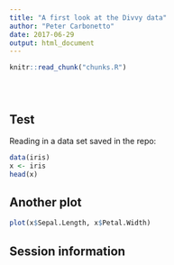 ```yaml
---
title: "A first look at the Divvy data"
author: "Peter Carbonetto"
date: 2017-06-29
output: html_document
---
```


<!-- The file analysis/chunks.R contains chunks that define default settings
shared across the workflowr files. -->
```r
knitr::read_chunk("chunks.R")
```

<!-- Update knitr chunk options -->
```r
```

<!-- Insert the date the file was last updated -->
```r
```

<!-- Insert the code version (Git commit SHA1) if Git repository exists and R
 package git2r is installed -->
```r
```

## Test

Reading in a data set saved in the repo:

```r
data(iris)
x <- iris
head(x)
```

## Another plot

```r
plot(x$Sepal.Length, x$Petal.Width)
```

## Session information

<!-- Insert the session information into the document -->
```r
```
